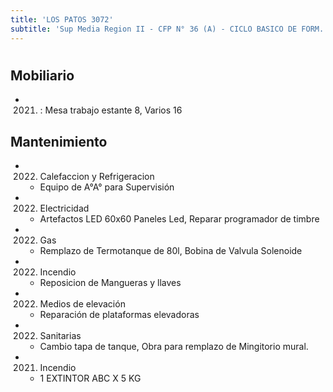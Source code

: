 ```yaml
---
title: 'LOS PATOS 3072'
subtitle: 'Sup Media Region II - CFP N° 36 (A) - CICLO BASICO DE FORM. OCUP. N° 01 EVITA'
---
```


#


## Mobiliario

*  (2021) : Mesa trabajo estante 8, Varios 16 





## Mantenimiento

*  (2022) Calefaccion y Refrigeracion 
    + Equipo de A°A° para Supervisión

*  (2022) Electricidad 
    + Artefactos LED 60x60 Paneles Led, Reparar programador de timbre

*  (2022) Gas 
    + Remplazo de Termotanque de 80l, Bobina de Valvula Solenoide

*  (2022) Incendio 
    + Reposicion de Mangueras y llaves

*  (2022) Medios de elevación 
    + Reparación de plataformas elevadoras

*  (2022) Sanitarias 
    + Cambio tapa de tanque, Obra para remplazo de Mingitorio mural.

*  (2021) Incendio 
    + 1 EXTINTOR ABC X 5 KG



